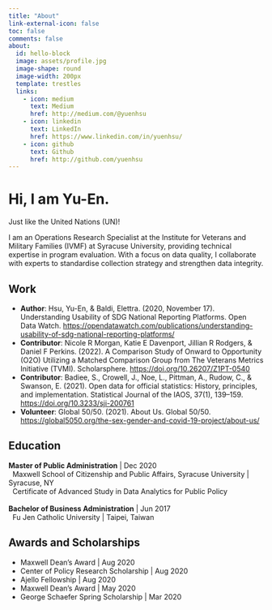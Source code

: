 ```yaml
---
title: "About"
link-external-icon: false
toc: false
comments: false
about:
  id: hello-block
  image: assets/profile.jpg
  image-shape: round
  image-width: 200px
  template: trestles
  links:
    - icon: medium
      text: Medium
      href: http://medium.com/@yuenhsu
    - icon: linkedin
      text: LinkedIn
      href: https://www.linkedin.com/in/yuenhsu/
    - icon: github
      text: Github
      href: http://github.com/yuenhsu
---
```


::: {#hello-block}
# Hi, I am Yu-En.

Just like the United Nations (UN)!

I am an Operations Research Specialist at the Institute for Veterans and Military Families (IVMF) at Syracuse University, providing technical expertise in program evaluation. With a focus on data quality, I collaborate with experts to standardise collection strategy and strengthen data integrity.
:::

## Work

- **Author**: Hsu, Yu-En, & Baldi, Elettra. (2020, November 17). Understanding Usability of SDG National Reporting Platforms. Open Data Watch. [https://opendatawatch.com/publications/understanding-usability-of-sdg-national-reporting-platforms/](https://web.archive.org/web/20230605031920/https://opendatawatch.com/publications/understanding-usability-of-sdg-national-reporting-platforms/)
- **Contributor**: Nicole R Morgan, Katie E Davenport, Jillian R Rodgers, & Daniel F Perkins. (2022). A Comparison Study of Onward to Opportunity (O2O) Utilizing a Matched Comparison Group from The Veterans Metrics Initiative (TVMI). Scholarsphere. [https://doi.org/10.26207/Z1PT-0540](https://doi.org/10.26207/Z1PT-0540)
- **Contributor**: Badiee, S., Crowell, J., Noe, L., Pittman, A., Rudow, C., & Swanson, E. (2021). Open data for official statistics: History, principles, and implementation. Statistical Journal of the IAOS, 37(1), 139–159. [https://doi.org/10.3233/sji-200761](https://doi.org/10.3233/sji-200761)
- **Volunteer**: Global 50/50. (2021). About Us. Global 50/50. [https://global5050.org/the-sex-gender-and-covid-19-project/about-us/](https://global5050.org/the-sex-gender-and-covid-19-project/about-us/)


## Education

| **Master of Public Administration** | Dec 2020
|   Maxwell School of Citizenship and Public Affairs, Syracuse University | Syracuse, NY
|   Certificate of Advanced Study in Data Analytics for Public Policy
|
| **Bachelor of Business Administration** | Jun 2017
|   Fu Jen Catholic University | Taipei, Taiwan

## Awards and Scholarships

-  Maxwell Dean's Award | Aug 2020
-  Center of Policy Research Scholarship | Aug 2020
-  Ajello Fellowship | Aug 2020
-  Maxwell Dean's Award | May 2020
-  George Schaefer Spring Scholarship | Mar 2020